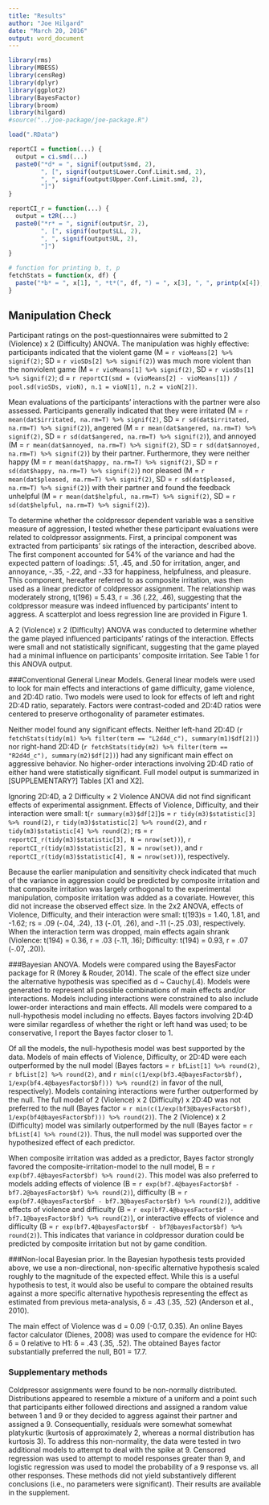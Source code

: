 ```yaml
---
title: "Results"
author: "Joe Hilgard"
date: "March 20, 2016"
output: word_document
---
```


``` r
library(rms)
library(MBESS)
library(censReg)
library(dplyr)
library(ggplot2)
library(BayesFactor)
library(broom)
library(hilgard)
#source("../joe-package/joe-package.R")

load(".RData")

reportCI = function(...) {
  output = ci.smd(...)
  paste0("*d* = ", signif(output$smd, 2), 
         ", [", signif(output$Lower.Conf.Limit.smd, 2),
         ", ", signif(output$Upper.Conf.Limit.smd, 2),
         "]")
}

reportCI_r = function(...) {
  output = t2R(...)
  paste0("*r* = ", signif(output$r, 2), 
         ", [", signif(output$LL, 2),
         ", ", signif(output$UL, 2),
         "]")
}

# function for printing b, t, p
fetchStats = function(x, df) {
  paste("*b* = ", x[1], ", *t*(", df, ") = ", x[3], ", ", printp(x[4]), sep="")
}

```

## Manipulation Check
Participant ratings on the post-questionnaires were submitted to 2 (Violence) x 2 (Difficulty) ANOVA. The manipulation was highly effective: participants indicated that the violent game (M = `r vioMeans[2] %>% signif(2)`; SD = `r vioSDs[2] %>% signif(2)`) was much more violent than the nonviolent game (M = `r vioMeans[1] %>% signif(2)`, SD = `r vioSDs[1] %>% signif(2)`; d = `r reportCI(smd = (vioMeans[2] - vioMeans[1]) / pool.sd(vioSDs, vioN), n.1 = vioN[1], n.2 = vioN[2])`. 

Mean evaluations of the participants’ interactions with the partner were also assessed. Participants generally indicated that they were irritated (M = `r mean(dat$irritated, na.rm=T) %>% signif(2)`, SD = `r sd(dat$irritated, na.rm=T) %>% signif(2)`), angered (M = `r mean(dat$angered, na.rm=T) %>% signif(2)`, SD = `r sd(dat$angered, na.rm=T) %>% signif(2)`), and annoyed (M = `r mean(dat$annoyed, na.rm=T) %>% signif(2)`, SD = `r sd(dat$annoyed, na.rm=T) %>% signif(2)`) by their partner. Furthermore, they were neither happy (M = `r mean(dat$happy, na.rm=T) %>% signif(2)`, SD = `r sd(dat$happy, na.rm=T) %>% signif(2)`) nor pleased (M = `r mean(dat$pleased, na.rm=T) %>% signif(2)`, SD = `r sd(dat$pleased, na.rm=T) %>% signif(2)`) with their partner and found the feedback unhelpful (M = `r mean(dat$helpful, na.rm=T) %>% signif(2)`, SD = `r sd(dat$helpful, na.rm=T) %>% signif(2)`).

To determine whether the coldpressor dependent variable was a sensitive measure of aggression, I tested whether these participant evaluations were related to coldpressor assignments. First, a principal component was extracted from participants’ six ratings of the interaction, described above. The first component accounted for 54% of the variance and had the expected pattern of loadings: .51, .45, and .50 for irritation, anger, and annoyance, -.35, -.22, and -.33 for happiness, helpfulness, and pleasure. This component, hereafter referred to as composite irritation, was then used as a linear predictor of coldpressor assignment. The relationship was moderately strong, t(196) = 5.43, r = .36 (.22, .46), suggesting that the coldpressor measure was indeed influenced by participants’ intent to aggress. A scatterplot and loess regression line are provided in Figure 1.

A 2 (Violence) x 2 (Difficulty) ANOVA was conducted to determine whether the game played influenced participants’ ratings of the interaction. Effects were small and not statistically significant, suggesting that the game played had a minimal influence on participants’ composite irritation. See Table 1 for this ANOVA output.

###Conventional General Linear Models.
General linear models were used to look for main effects and interactions of game difficulty, game violence, and 2D:4D ratio. Two models were used to look for effects of left and right 2D:4D ratio, separately. Factors were contrast-coded and 2D:4D ratios were centered to preserve orthogonality of parameter estimates.

Neither model found any significant effects. Neither left-hand 2D:4D (`r fetchStats(tidy(m1) %>% filter(term == "L2d4d_c"), summary(m1)$df[2])`) nor right-hand 2D:4D (`r fetchStats(tidy(m2) %>% filter(term == "R2d4d_c"), summary(m2)$df[2])`) had any significant main effect on aggressive behavior. No higher-order interactions involving 2D:4D ratio of either hand were statistically significant. Full model output is summarized in [SUPPLEMENTARY?] Tables [X1 and X2].

Ignoring 2D:4D, a 2 Difficulty × 2 Violence ANOVA did not find significant effects of experimental assignment. Effects of Violence, Difficulty, and their interaction were small: t(`r summary(m3)$df[2]`)s = `r tidy(m3)$statistic[3] %>% round(2)`, `r tidy(m3)$statistic[2] %>% round(2)`, and `r tidy(m3)$statistic[4] %>% round(2)`; rs = `r reportCI_r(tidy(m3)$statistic[3], N = nrow(set))`), `r reportCI_r(tidy(m3)$statistic[2], N = nrow(set))`, and `r reportCI_r(tidy(m3)$statistic[4], N = nrow(set))`), respectively.

Because the earlier manipulation and sensitivity check indicated that much of the variance in aggression could be predicted by composite irritation and that composite irritation was largely orthogonal to the experimental manipulation, composite irritation was added as a covariate. However, this did not increase the observed effect size. In the 2x2 ANOVA, effects of Violence, Difficulty, and their interaction were small: t(193)s = 1.40, 1.81, and -1.62; rs = .09 (-.04, .24), .13 (-.01, .26), and -.11 (-.25 .03), respectively. When the interaction term was dropped, main effects again shrank (Violence: t(194) = 0.36, r = .03 (-.11, .16); Difficulty: t(194) = 0.93, r = .07 (-.07, .20)).

###Bayesian ANOVA. 
Models were compared using the BayesFactor package for R (Morey & Rouder, 2014). The scale of the effect size under the alternative hypothesis was specified as d ~ Cauchy(.4). Models were generated to represent all possible combinations of main effects and/or interactions. Models including interactions were constrained to also include lower-order interactions and main effects. All models were compared to a null-hypothesis model including no effects. Bayes factors involving 2D:4D were similar regardless of whether the right or left hand was used; to be conservative, I report the Bayes factor closer to 1.

Of all the models, the null-hypothesis model was best supported by the data. Models of main effects of Violence, Difficulty, or 2D:4D were each outperformed by the null model (Bayes factors = `r bfList[1] %>% round(2)`, `r bfList[2] %>% round(2)`, and `r min(c(1/exp(bf3.4@bayesFactor$bf), 1/exp(bf4.4@bayesFactor$bf))) %>% round(2)` in favor of the null, respectively). Models containing interactions were further outperformed by the null. The full model of 2 (Violence) x 2 (Difficulty) x 2D:4D was not preferred to the null (Bayes factor = `r min(c(1/exp(bf3@bayesFactor$bf), 1/exp(bf4@bayesFactor$bf))) %>% round(2)`). The 2 (Violence) x 2 (Difficulty) model was similarly outperformed by the null (Bayes factor = `r bfList[4] %>% round(2)`). Thus, the null model was supported over the hypothesized effect of each predictor.

When composite irritation was added as a predictor, Bayes factor strongly favored the composite-irritation-model to the null model, B = `r exp(bf7.4@bayesFactor$bf) %>% round(2)`. This model was also preferred to models adding effects of violence (B = `r exp(bf7.4@bayesFactor$bf - bf7.2@bayesFactor$bf) %>% round(2)`), difficulty (B = `r exp(bf7.4@bayesFactor$bf - bf7.3@bayesFactor$bf) %>% round(2)`), additive effects of violence and difficulty (B = `r exp(bf7.4@bayesFactor$bf - bf7.1@bayesFactor$bf) %>% round(2)`), or interactive effects of violence and difficulty (B = `r exp(bf7.4@bayesFactor$bf - bf7@bayesFactor$bf) %>% round(2)`). This indicates that variance in coldpressor duration could be predicted by composite irritation but not by game condition.

###Non-local Bayesian prior. 
In the Bayesian hypothesis tests provided above, we use a non-directional, non-specific alternative hypothesis scaled roughly to the magnitude of the expected effect. While this is a useful hypothesis to test, it would also be useful to compare the obtained results against a more specific alternative hypothesis representing the effect as estimated from previous meta-analysis, δ = .43 (.35, .52) (Anderson et al., 2010).

The main effect of Violence was d = 0.09 (-0.17, 0.35). An online Bayes factor calculator (Dienes, 2008) was used to compare the evidence for H0: δ = 0 relative to H1: δ = .43 (.35, .52). The obtained Bayes factor substantially preferred the null, B01 = 17.7.

### Supplementary methods
Coldpressor assignments were found to be non-normally distributed. Distributions appeared to resemble a mixture of a uniform and a point such that participants either followed directions and assigned a random value between 1 and 9 or they decided to aggress against their partner and assigned a 9. Consequentially, residuals were somewhat somewhat platykurtic (kurtosis of approximately 2, whereas a normal distribution has kurtosis 3). To address this non-normality, the data were tested in two additional models to attempt to deal with the spike at 9. Censored regression was used to attempt to model responses greater than 9, and logistic regression was used to model the probability of a 9 response vs. all other responses. These methods did not yield substantively different conclusions (i.e., no parameters were significant). Their results are available in the supplement.
